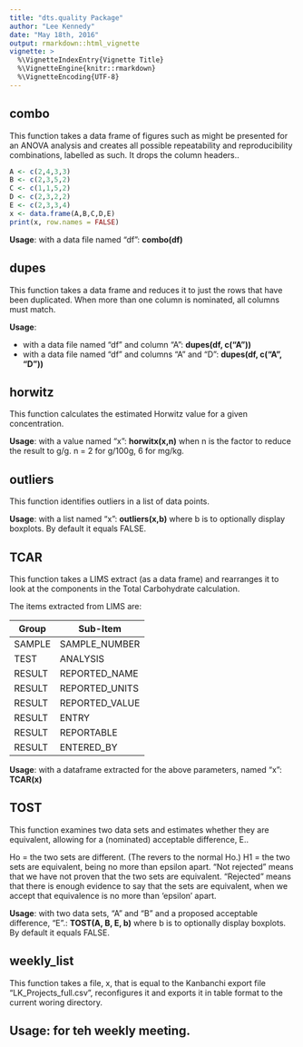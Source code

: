 ```yaml
---
title: "dts.quality Package"
author: "Lee Kennedy"
date: "May 18th, 2016"
output: rmarkdown::html_vignette
vignette: >
  %\VignetteIndexEntry{Vignette Title}
  %\VignetteEngine{knitr::rmarkdown}
  %\VignetteEncoding{UTF-8}
---
```



## combo

This function takes a data frame of figures such as might be presented for an ANOVA analysis and creates all possible repeatability and reproducibility combinations, labelled as such.  It drops the column headers..

```r
A <- c(2,4,3,3)
B <- c(2,3,5,2)
C <- c(1,1,5,2)
D <- c(2,3,2,2)
E <- c(2,3,3,4)
x <- data.frame(A,B,C,D,E)
print(x, row.names = FALSE)
```


**Usage**: with a data file named "df": **combo(df)**

## dupes

This function takes a data frame and reduces it to just the rows that have been duplicated.  When more than one column is nominated, all columns must match.

**Usage**: 

+  with a data file named "df" and column "A": **dupes(df, c("A"))**
+  with a data file named "df" and columns "A" and "D": **dupes(df, c("A", "D"))**

## horwitz

This function calculates the estimated Horwitz value for a given concentration.

**Usage**: with a value named "x": **horwitx(x,n)** when n is the factor to reduce the result to g/g.  n = 2 for g/100g, 6 for mg/kg. 


## outliers

This function identifies outliers in a list of data points.

**Usage**: with a list named "x": **outliers(x,b)** where b is to optionally display boxplots.  By default it equals FALSE.

## TCAR

This function takes a LIMS extract (as a data frame) and rearranges it to look at the components in the Total Carbohydrate calculation.

The items extracted from LIMS are:

Group    |   Sub-Item
---------|-------------
SAMPLE   | SAMPLE_NUMBER
TEST     | ANALYSIS
RESULT   | REPORTED_NAME
RESULT   | REPORTED_UNITS
RESULT   | REPORTED_VALUE
RESULT   | ENTRY
RESULT   | REPORTABLE
RESULT   | ENTERED_BY

**Usage**: with a dataframe extracted for the above parameters, named "x": **TCAR(x)** 

## TOST

This function examines two data sets and estimates whether they are equivalent, allowing for a (nominated) acceptable difference, E..

Ho = the two sets are different. (The revers to the normal Ho.)
H1 = the two sets are equivalent, being no more than epsilon apart.
"Not rejected" means that we have not proven that the two sets are equivalent.
"Rejected" means that there is enough evidence to say that the sets are equivalent, when we accept that equivalence is no more than 'epsilon' apart.

**Usage**: with two data sets, "A" and "B" and a proposed acceptable difference, "E".: **TOST(A, B, E, b)** where b is to optionally display boxplots.  By default it equals FALSE.

## weekly_list

This function takes a file, x, that is equal to the Kanbanchi export file "LK_Projects_full.csv", reconfigures it and exports it in table format to the current woring directory.

**Usage**: for teh weekly meeting.
----

